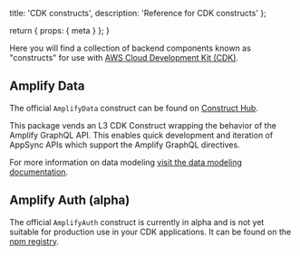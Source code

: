   title: 'CDK constructs',
  description: 'Reference for CDK constructs'
};

  return {
    props: {
      meta
    }
  };
}


Here you will find a collection of backend components known as "constructs" for use with [AWS Cloud Development Kit (CDK)](https://aws.amazon.com/cdk/).

## Amplify Data

The official `AmplifyData` construct can be found on [Construct Hub](https://constructs.dev/packages/@aws-amplify/data-construct/?lang=typescript).

<Callout>
This package vends an L3 CDK Construct wrapping the behavior of the Amplify GraphQL API. This enables quick development and iteration of AppSync APIs which support the Amplify GraphQL directives.
</Callout>

For more information on data modeling [visit the data modeling documentation](/gen2/build-a-backend/data/data-modeling).

## Amplify Auth (alpha)

The official `AmplifyAuth` construct is currently in alpha and is not yet suitable for production use in your CDK applications. It can be found on the [npm registry](https://www.npmjs.com/package/@aws-amplify/auth-construct-alpha).
